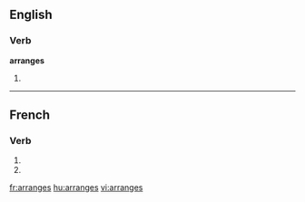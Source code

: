 ==English==

===Verb===
'''arranges'''

# {{third-person singular of|[[arrange]]}}

{{see|arrangés}}

----

==French==

===Verb===
{{fr-verb-form}}

# {{form of|[[second-person|Second-person]] [[singular]] [[present indicative]]|arranger|lang=French}}
# {{form of|Second-person singular [[present subjunctive]]|arranger|lang=French}}

[[fr:arranges]]
[[hu:arranges]]
[[vi:arranges]]